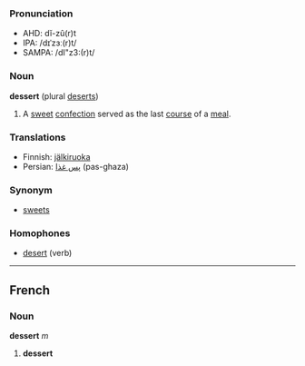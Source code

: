 ===Pronunciation===
* AHD: dĭ-zû(r)t
* IPA: /dɪˈzɜː(r)t/
* SAMPA: /dI"z3:(r)t/


===Noun===
'''dessert''' (plural [[deserts]])

#A [[sweet]] [[confection]] served as the last [[course]] of a [[meal]].

===Translations===
*Finnish: [[jälkiruoka]]
*Persian: [[پس غذا]] (pas-ghaza)

===Synonym===
*[[sweets]]

===Homophones===
*[[desert]] (verb)

----
==French==
===Noun===
'''dessert''' ''m''

# '''dessert'''